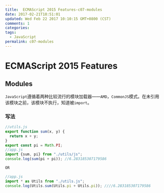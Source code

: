 ```yaml
---
title:  ECMAScript 2015 Features-c07-modules
date: 2017-02-21T18:51:01
updated: Wed Feb 22 2017 10:10:15 GMT+0800 (CST)
comments: 1
categories:
tags:
  - JavaScript
permalink: c07-modules
---
```


# ECMAScript 2015 Features

## Modules

`JavaScript`遵循着两种比较流行的模块加载器——`AMD`，`CommonJS`模式。在未引用该模块之前，该模块不执行，知道被`import`。

### 写法

```js
//utils.js
export function sum(x, y) {
  return x + y;
}
export const pi = Math.PI;
//app.js
import {sum, pi} from "./utils/js";
console.log(sum(pi + pi)); //6.283185307179586

OR

//app.js
import * as Utils from "./utils.js";
console.log(Utils.sum(Utils.pi + Utils.pi)); ////6.283185307179586
```
